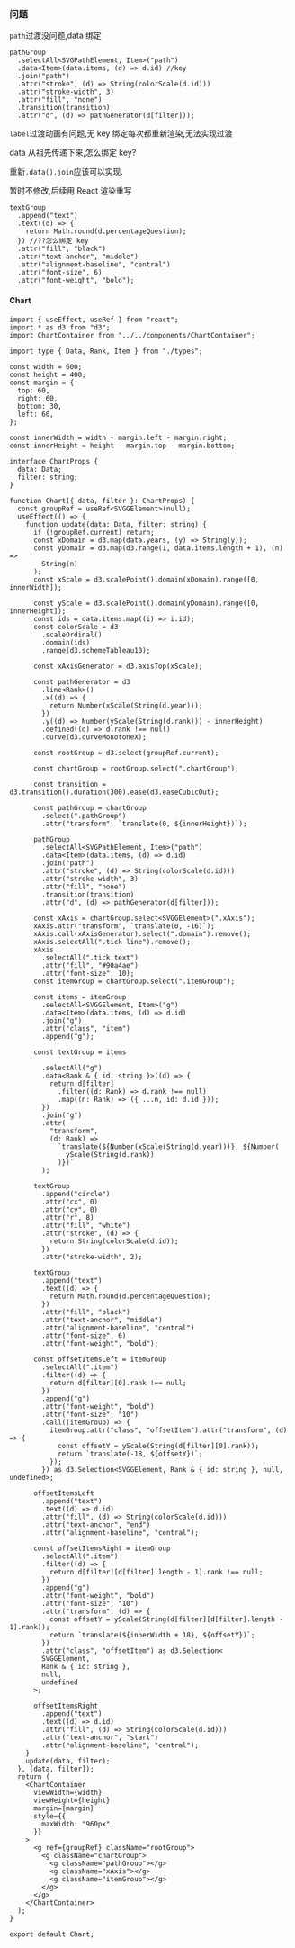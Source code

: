 ### 问题

`path`过渡没问题,data 绑定

```tsx
pathGroup
  .selectAll<SVGPathElement, Item>("path")
  .data<Item>(data.items, (d) => d.id) //key
  .join("path")
  .attr("stroke", (d) => String(colorScale(d.id)))
  .attr("stroke-width", 3)
  .attr("fill", "none")
  .transition(transition)
  .attr("d", (d) => pathGenerator(d[filter]));
```

`label`过渡动画有问题,无 key 绑定每次都重新渲染,无法实现过渡

data 从祖先传递下来,怎么绑定 key?

重新`.data().join`应该可以实现.

暂时不修改,后续用 React 渲染重写

```tsx
textGroup
  .append("text")
  .text((d) => {
    return Math.round(d.percentageQuestion);
  }) //??怎么绑定 key
  .attr("fill", "black")
  .attr("text-anchor", "middle")
  .attr("alignment-baseline", "central")
  .attr("font-size", 6)
  .attr("font-weight", "bold");
```

#### Chart

```tsx
import { useEffect, useRef } from "react";
import * as d3 from "d3";
import ChartContainer from "../../components/ChartContainer";

import type { Data, Rank, Item } from "./types";

const width = 600;
const height = 400;
const margin = {
  top: 60,
  right: 60,
  bottom: 30,
  left: 60,
};

const innerWidth = width - margin.left - margin.right;
const innerHeight = height - margin.top - margin.bottom;

interface ChartProps {
  data: Data;
  filter: string;
}

function Chart({ data, filter }: ChartProps) {
  const groupRef = useRef<SVGGElement>(null);
  useEffect(() => {
    function update(data: Data, filter: string) {
      if (!groupRef.current) return;
      const xDomain = d3.map(data.years, (y) => String(y));
      const yDomain = d3.map(d3.range(1, data.items.length + 1), (n) =>
        String(n)
      );
      const xScale = d3.scalePoint().domain(xDomain).range([0, innerWidth]);

      const yScale = d3.scalePoint().domain(yDomain).range([0, innerHeight]);
      const ids = data.items.map((i) => i.id);
      const colorScale = d3
        .scaleOrdinal()
        .domain(ids)
        .range(d3.schemeTableau10);

      const xAxisGenerator = d3.axisTop(xScale);

      const pathGenerator = d3
        .line<Rank>()
        .x((d) => {
          return Number(xScale(String(d.year)));
        })
        .y((d) => Number(yScale(String(d.rank))) - innerHeight)
        .defined((d) => d.rank !== null)
        .curve(d3.curveMonotoneX);

      const rootGroup = d3.select(groupRef.current);

      const chartGroup = rootGroup.select(".chartGroup");

      const transition = d3.transition().duration(300).ease(d3.easeCubicOut);

      const pathGroup = chartGroup
        .select(".pathGroup")
        .attr("transform", `translate(0, ${innerHeight})`);

      pathGroup
        .selectAll<SVGPathElement, Item>("path")
        .data<Item>(data.items, (d) => d.id)
        .join("path")
        .attr("stroke", (d) => String(colorScale(d.id)))
        .attr("stroke-width", 3)
        .attr("fill", "none")
        .transition(transition)
        .attr("d", (d) => pathGenerator(d[filter]));

      const xAxis = chartGroup.select<SVGGElement>(".xAxis");
      xAxis.attr("transform", `translate(0, -16)`);
      xAxis.call(xAxisGenerator).select(".domain").remove();
      xAxis.selectAll(".tick line").remove();
      xAxis
        .selectAll(".tick text")
        .attr("fill", "#90a4ae")
        .attr("font-size", 10);
      const itemGroup = chartGroup.select(".itemGroup");

      const items = itemGroup
        .selectAll<SVGGElement, Item>("g")
        .data<Item>(data.items, (d) => d.id)
        .join("g")
        .attr("class", "item")
        .append("g");

      const textGroup = items

        .selectAll("g")
        .data<Rank & { id: string }>((d) => {
          return d[filter]
            .filter((d: Rank) => d.rank !== null)
            .map((n: Rank) => ({ ...n, id: d.id }));
        })
        .join("g")
        .attr(
          "transform",
          (d: Rank) =>
            `translate(${Number(xScale(String(d.year)))}, ${Number(
              yScale(String(d.rank))
            )})`
        );

      textGroup
        .append("circle")
        .attr("cx", 0)
        .attr("cy", 0)
        .attr("r", 8)
        .attr("fill", "white")
        .attr("stroke", (d) => {
          return String(colorScale(d.id));
        })
        .attr("stroke-width", 2);

      textGroup
        .append("text")
        .text((d) => {
          return Math.round(d.percentageQuestion);
        })
        .attr("fill", "black")
        .attr("text-anchor", "middle")
        .attr("alignment-baseline", "central")
        .attr("font-size", 6)
        .attr("font-weight", "bold");

      const offsetItemsLeft = itemGroup
        .selectAll(".item")
        .filter((d) => {
          return d[filter][0].rank !== null;
        })
        .append("g")
        .attr("font-weight", "bold")
        .attr("font-size", "10")
        .call((itemGroup) => {
          itemGroup.attr("class", "offsetItem").attr("transform", (d) => {
            const offsetY = yScale(String(d[filter][0].rank));
            return `translate(-18, ${offsetY})`;
          });
        }) as d3.Selection<SVGGElement, Rank & { id: string }, null, undefined>;

      offsetItemsLeft
        .append("text")
        .text((d) => d.id)
        .attr("fill", (d) => String(colorScale(d.id)))
        .attr("text-anchor", "end")
        .attr("alignment-baseline", "central");

      const offsetItemsRight = itemGroup
        .selectAll(".item")
        .filter((d) => {
          return d[filter][d[filter].length - 1].rank !== null;
        })
        .append("g")
        .attr("font-weight", "bold")
        .attr("font-size", "10")
        .attr("transform", (d) => {
          const offsetY = yScale(String(d[filter][d[filter].length - 1].rank));
          return `translate(${innerWidth + 18}, ${offsetY})`;
        })
        .attr("class", "offsetItem") as d3.Selection<
        SVGGElement,
        Rank & { id: string },
        null,
        undefined
      >;

      offsetItemsRight
        .append("text")
        .text((d) => d.id)
        .attr("fill", (d) => String(colorScale(d.id)))
        .attr("text-anchor", "start")
        .attr("alignment-baseline", "central");
    }
    update(data, filter);
  }, [data, filter]);
  return (
    <ChartContainer
      viewWidth={width}
      viewHeight={height}
      margin={margin}
      style={{
        maxWidth: "960px",
      }}
    >
      <g ref={groupRef} className="rootGroup">
        <g className="chartGroup">
          <g className="pathGroup"></g>
          <g className="xAxis"></g>
          <g className="itemGroup"></g>
        </g>
      </g>
    </ChartContainer>
  );
}

export default Chart;
```
